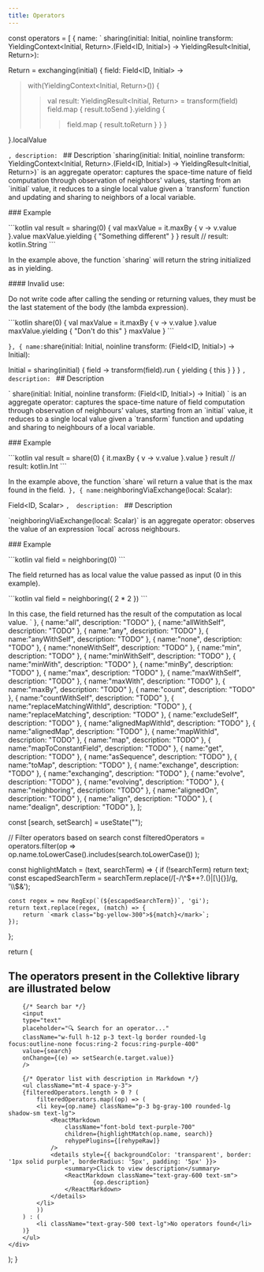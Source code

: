 ```yaml
---
title: Operators
---
```



const operators = [
{ name: ` sharing(initial: Initial, noinline transform: YieldingContext<Initial, Return>.(Field<ID, Initial>) -> YieldingResult<Initial, Return>): 

Return = exchanging(initial) { field: Field<ID, Initial> ->
>with(YieldingContext<Initial, Return>()) {
>>val result: YieldingResult<Initial, Return> = transform(field)
>>field.map { result.toSend }.yielding {
>>>field.map { result.toReturn }
>>}
>}

}.localValue

`, description: ` \## Description 
\`sharing(initial: Initial, noinline transform: YieldingContext<Initial, Return>.(Field<ID, Initial>) -> YieldingResult<Initial, Return>)\` is an aggregate operator: captures the space-time nature of field computation through observation of neighbors' values, 
starting from an \`initial\` value, it reduces to a single local value given a \`transform\` function and updating and sharing to neighbors of a local variable.

\### Example

\`\`\`kotlin
val result = sharing(0) {
val maxValue = it.maxBy { v -> v.value }.value
    maxValue.yielding { "Something different" }
}
result // result: kotlin.String
\`\`\`

In the example above, the function \`sharing\` will return the string initialized as in yielding.

\#### Invalid use: 

Do not write code after calling the sending or returning values, they must be the last statement of the body (the lambda expression).

\`\`\`kotlin
share(0) {
    val maxValue = it.maxBy { v -> v.value }.value
    maxValue.yielding { "Don't do this" }
    maxValue
}
\`\`\`

`},
{ name:`share(initial: Initial, noinline transform: (Field<ID, Initial>) -> Initial): 
    
Initial = sharing(initial) { field -> transform(field).run { yielding { this } } }
`, description: ` \## Description 

\` share(initial: Initial, noinline transform: (Field<ID, Initial>) -> Initial) \` is an aggregate operator: captures the space-time nature of field computation through observation of neighbours' values, starting from an \`initial\` value, it reduces to a single local value given a \`transform\` function and updating and sharing to neighbours of a local variable.
 
\### Example

\`\`\`kotlin
val result = share(0) {
    it.maxBy { v -> v.value }.value
}
result // result: kotlin.Int
\`\`\`

In the example above, the function \`share\` wil return a value that is the max found in the field.`
},
{ name:`neighboringViaExchange(local: Scalar): 

Field<ID, Scalar> `, 
description: ` \## Description 

\`neighboringViaExchange(local: Scalar)\` is an aggregate operator: observes the value of an expression \`local\` across neighbours.

\### Example 

\`\`\`kotlin
val field = neighboring(0)
\`\`\`

The field returned has as local value the value passed as input (0 in this example).

\`\`\`kotlin
val field = neighboring({ 2 * 2 })
\`\`\`

In this case, the field returned has the result of the computation as local value.
` 
},
{ name:"all", description: "TODO" },
{ name:"allWithSelf", description: "TODO" },
{ name:"any", description: "TODO" },
{ name:"anyWithSelf", description: "TODO" },
{ name:"none", description: "TODO" },
{ name:"noneWithSelf", description: "TODO" },
{ name:"min", description: "TODO" },
{ name:"minWithSelf", description: "TODO" },
{ name:"minWith", description: "TODO" },
{ name:"minBy", description: "TODO" },
{ name:"max", description: "TODO" },
{ name:"maxWithSelf", description: "TODO" },
{ name:"maxWith", description: "TODO" },
{ name:"maxBy", description: "TODO" },
{ name:"count", description: "TODO" },
{ name:"countWithSelf", description: "TODO" },
{ name:"replaceMatchingWithId", description: "TODO" },
{ name:"replaceMatching", description: "TODO" },
{ name:"excludeSelf", description: "TODO" },
{ name:"alignedMapWithId", description: "TODO" },
{ name:"alignedMap", description: "TODO" },
{ name:"mapWithId", description: "TODO" },
{ name:"map", description: "TODO" },
{ name:"mapToConstantField", description: "TODO" },
{ name:"get", description: "TODO" },
{ name:"asSequence", description: "TODO" },
{ name:"toMap", description: "TODO" },
{ name:"exchange", description: "TODO" },
{ name:"exchanging", description: "TODO" },
{ name:"evolve", description: "TODO" },
{ name:"evolving", description: "TODO" },
{ name:"neighboring", description: "TODO" },
{ name:"alignedOn", description: "TODO" },
{ name:"align", description: "TODO" },
{ name:"dealign", description: "TODO" },
];

const [search, setSearch] = useState("");

// Filter operators based on search
const filteredOperators = operators.filter(op =>
    op.name.toLowerCase().includes(search.toLowerCase())
);

const highlightMatch = (text, searchTerm) => {
    if (!searchTerm) return text; 
    const escapedSearchTerm = searchTerm.replace(/[-/\\^$*+?.()|[\]{}]/g, '\\$&');

    const regex = new RegExp(`(${escapedSearchTerm})`, 'gi');
    return text.replace(regex, (match) => {
        return `<mark class="bg-yellow-300">${match}</mark>`; 
    });
};

return (
    <div className="max-w-md mx-auto p-6 bg-white shadow-lg rounded-2xl">
        <h2 className="text-xl font-semibold text-purple-600 mb-4">
        The operators present in the Collektive library are illustrated below
        </h2>
        
        {/* Search bar */}
        <input
        type="text"
        placeholder="🔍 Search for an operator..."
        className="w-full h-12 p-3 text-lg border rounded-lg focus:outline-none focus:ring-2 focus:ring-purple-400"
        value={search}
        onChange={(e) => setSearch(e.target.value)}
        />

        {/* Operator list with description in Markdown */}
        <ul className="mt-4 space-y-3">
        {filteredOperators.length > 0 ? (
            filteredOperators.map((op) => (
            <li key={op.name} className="p-3 bg-gray-100 rounded-lg shadow-sm text-lg">
                <ReactMarkdown 
                    className="font-bold text-purple-700"
                    children={highlightMatch(op.name, search)} 
                    rehypePlugins={[rehypeRaw]}
                />
                <details style={{ backgroundColor: 'transparent', border: '1px solid purple', borderRadius: '5px', padding: '5px' }}>
                    <summary>Click to view description</summary>
                    <ReactMarkdown className="text-gray-600 text-sm">
                            {op.description}
                    </ReactMarkdown>
                </details>
            </li>
            ))
        ) : (
            <li className="text-gray-500 text-lg">No operators found</li>
        )}
        </ul>
    </div>
);
}
